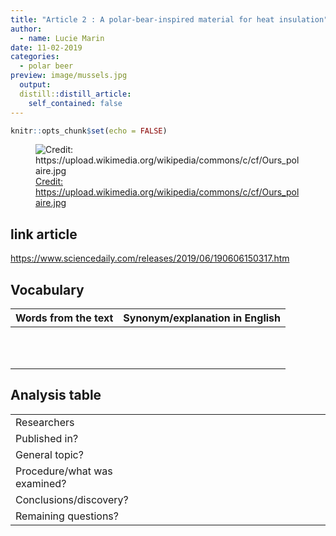 ```yaml
---
title: "Article 2 : A polar-bear-inspired material for heat insulation"
author:
  - name: Lucie Marin
date: 11-02-2019
categories:
  - polar beer
preview: image/mussels.jpg
  output:
  distill::distill_article:
    self_contained: false
---
```


```r
knitr::opts_chunk$set(echo = FALSE)
```

![ [Credit: https://upload.wikimedia.org/wikipedia/commons/c/cf/Ours_polaire.jpg ]() ](image/ours-polaire.jpg)

## link article

<https://www.sciencedaily.com/releases/2019/06/190606150317.htm>

## Vocabulary 

| Words from the text | Synonym/explanation in English |
| ------------------- | ------------------------------ |
|               |                 |
|               |                 |
|               |                 |
|               |                 |
|               |                 |
|               |                 |
|               |                 |
|               |                 |
|               |                 |
|               |                 |
|               |                 |


## Analysis table 

|                              |                                                                     |
| ---------------------------- | ------------------------------------------------------------------- |
| Researchers                  |                   |
| Published in?                |                                                      |
| General topic?               |                      |
| Procedure/what was examined? |                    |
| Conclusions/discovery?       |            |
| Remaining questions?         |         |




